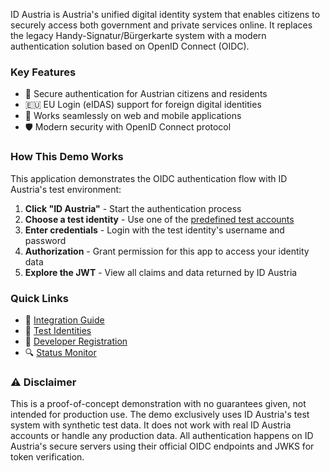 ID Austria is Austria's unified digital identity system that enables citizens to securely access both government and private services online.
It replaces the legacy Handy-Signatur/Bürgerkarte system with a modern authentication solution based on OpenID Connect (OIDC).

### Key Features
- 🔐 Secure authentication for Austrian citizens and residents
- 🇪🇺 EU Login (eIDAS) support for foreign digital identities
- 📱 Works seamlessly on web and mobile applications
- 🛡️ Modern security with OpenID Connect protocol

### How This Demo Works
This application demonstrates the OIDC authentication flow with ID Austria's test environment:

1. **Click "ID Austria"** - Start the authentication process
2. **Choose a test identity** - Use one of the [predefined test accounts](https://www.id-austria.gv.at/de/developer/testen/vordefinierte-testidentit%C3%A4ten)
3. **Enter credentials** - Login with the test identity's username and password
4. **Authorization** - Grant permission for this app to access your identity data
5. **Explore the JWT** - View all claims and data returned by ID Austria

### Quick Links
- 📖 [Integration Guide](https://www.id-austria.gv.at/de/developer/anbinden)
- 🧪 [Test Identities](https://www.id-austria.gv.at/de/developer/testen/vordefinierte-testidentit%C3%A4ten)
- 📝 [Developer Registration](https://www.id-austria.gv.at/de/developer/registrieren)
- 🔍 [Status Monitor](https://www.id-austria.gv.at/de/developer/betreiben/status-monitor)

### ⚠️ Disclaimer
This is a proof-of-concept demonstration with no guarantees given, not intended for production use.
The demo exclusively uses ID Austria's test system with synthetic test data. It does not work with real ID Austria accounts or handle any production data. All authentication happens on ID Austria's secure servers using their official OIDC endpoints and JWKS for token verification.
